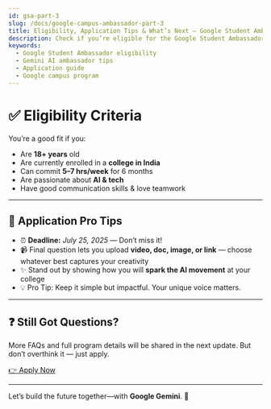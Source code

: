 ```yaml
---
id: gsa-part-3
slug: /docs/google-campus-ambassador-part-3
title: Eligibility, Application Tips & What’s Next – Google Student Ambassador Program
description: Check if you’re eligible for the Google Student Ambassador Program and learn how to submit a standout application.
keywords:
  - Google Student Ambassador eligibility
  - Gemini AI ambassador tips
  - Application guide
  - Google campus program
---
```


# ✅ Eligibility Criteria

You’re a good fit if you:

<ul className="list-disc pl-5 space-y-1">
  <li>Are <strong>18+ years</strong> old</li>
  <li>Are currently enrolled in a <strong>college in India</strong></li>
  <li>Can commit <strong>5–7&nbsp;hrs/week</strong> for 6 months</li>
  <li>Are passionate about <strong>AI & tech</strong></li>
  <li>Have good communication skills & love teamwork</li>
</ul>

<hr className="my-8 border-gray-300" />

## 📝 Application Pro Tips

- ⏰ <strong>Deadline:</strong> <em>July&nbsp;25,&nbsp;2025</em> — Don’t miss it!
- 📹 Final question lets you upload **video, doc, image, or link** — choose whatever best captures your creativity
- ✨ Stand out by showing how you will <strong>spark the AI movement</strong> at your college
- 💡 Pro Tip: Keep it simple but impactful. Your unique voice matters.

<hr className="my-8 border-gray-300" />

## ❓ Still Got Questions?

More FAQs and full program details will be shared in the next update. But don’t overthink it — just apply.

<div className="text-center my-6">
  <a
    href="https://t2m.io/GSA"
    target="_blank"
    rel="noopener"
    className="inline-block bg-gradient-to-r from-green-300 to-blue-500 hover:from-green-400 hover:to-blue-600 text-black font-semibold px-8 py-3 rounded-lg shadow-lg transition-colors" 
  >
    👉 Apply Now
  </a>
</div>

---

Let’s build the future together—with **Google Gemini**. 💫
